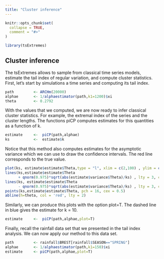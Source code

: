 ```yaml
---
title: "Cluster inference"
---
```


```r
knitr::opts_chunk$set(
  collapse = TRUE,
  comment = "#>"
)
```

```r
library(tsExtremes)
```

## Cluster inference

The tsExtremes allows to sample from classical time series models, estimate the tail index of regular variation, and compute cluster statistics. First, let's start by simulations a time series and computing its tail index.

```r
path         <- ARCHm(20000)
alphae       <- 1/alphaestimator(path,k1=1200)$xi 
theta        <- 0.2792
```

With the values that we computed, we are now ready to infer classical cluster statistics. For example, the extremal index of the series and the cluster lengths. The functions piCP computes estimates for this quantities as a function of k.

```r
estimate     <-  piCP(path,alphae) 
ks           <-  estimate$k
```

Notice that this method also computes estimates for the asymptotic variance which we can use to draw the confidence intervals. The red line corresponds to the true value.

```r
plot(ks, estimate$estimate$Theta,type = "l", xlim = c(2,100) , ylim = c(0,1),  xlab = "k", ylab ="Estimate")
lines(ks,estimate$estimate$Theta
      + qnorm(0.975)*sqrt(abs(estimate$variance$Theta)/ks) , lty = 3, col ='black' )
lines(ks, estimate$estimate$Theta
      - qnorm(0.975)*sqrt(abs(estimate$variance$Theta)/ks) , lty = 3, col ='black' )
points(ks,estimate$estimate$Theta, pch = 16, cex = 0.5)
abline(h=theta, col = 'red', lty = 2)
```

Similarly, we can produce this plots with the option plot=T. The dashed line in blue gives the estimate for k = 10.

```r
estimate     <-  piCP(path,alphae,plot=T) 
```

Finally, recall the rainfall data set that we presented in the tail index analysis. We can now apply our method to this data set.

```r
path         <- rainfall$BREST[rainfall$SEASON=="SPRING"]
alphae       <- 1/alphaestimator(path,k1=150)$xi 
estimate     <- piCP(path,alphae,plot=T) 
```
